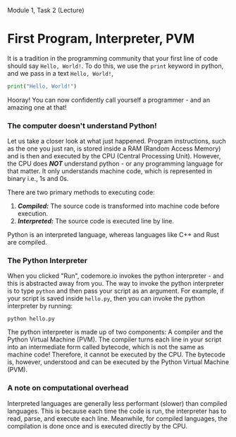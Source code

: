 Module 1, Task 2 (Lecture)

# First Program, Interpreter, PVM

It is a tradition in the programming community that your first line of code should say `Hello, World!`. To do this, we use 
the `print` keyword in python, and we pass in a text `Hello, World!`,

```py
print("Hello, World!")
```

Hooray! You can now confidently call yourself a programmer - and an amazing one at that!

### The computer doesn't understand Python!

Let us take a closer look at what just happened. Program instructions, such as the one you just ran, is stored inside a RAM (Random Access Memory) and is then and executed by the CPU (Central Processing Unit). However, the CPU does ***NOT*** understand python - or any programming language for that matter. It only understands machine code, which is represented in binary i.e., 1s and 0s.

There are two primary methods to executing code:

1. ***Compiled:*** The source code is transformed into machine code before execution.
2. ***Interpreted:*** The source code is executed line by line.

Python is an interpreted language, whereas languages like C++ and Rust are compiled.

### The Python Interpreter

When you clicked "Run", codemore.io invokes the python interpreter - and this is abstracted away from you. The way to invoke the python interpreter is to type `python` and then pass your script as an argument. For example, if your script is saved inside `hello.py`, then you can invoke the python interpreter by running:

```
python hello.py
```

The python interpreter is made up of two components: A compiler and the Python Virtual Machine (PVM). The compiler turns each line in your script into an intermediate form called bytecode, which is not the same as machine code! Therefore, it cannot be executed by the CPU. The bytecode is, however, understood and can be executed by the Python Virtual Machine (PVM).

### A note on computational overhead

Interpreted languages are generally less performant (slower) than compiled languages. This is because each time the code is run, the interpreter has to read, parse, and execute each line. Meanwhile, for compiled languages, the compilation is done once and is executed directly by the CPU.
